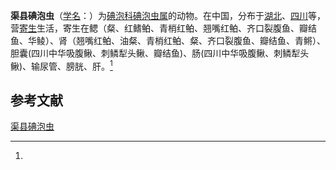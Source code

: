 {{Speciesbox
| name = 渠县碘泡虫
| status = 
| status_system = 
| image = 
| genus = Myxobolus
| species = chuhsienensis
| authority = (Chen et Ma, 1998)<ref name='id9538'>{{cite web| url =http://www.bioinfo.cn/db05/BjdwSpecies.php?action=view&id=9538| title =渠县碘泡虫| work =《中国动物物种编目数据库》| publisher =中国科学院微生物研究所| author =中国科学院动物研究所| accessdate =2009-04-16| deadurl =yes| archiveurl =https://web.archive.org/web/20160305025833/http://www.bioinfo.cn/db05/BjdwSpecies.php?action=view&id=9538| archivedate =2016-03-05}}</ref>
}}

'''渠县碘泡虫'''（[[学名|学名]]：{{lang|la|''Myxobolus chuhsienensis''}}）为[[碘泡科|碘泡科]][[碘泡虫属|碘泡虫属]]的动物。在中国，分布于[[湖北|湖北]]、[[四川|四川]]等，营[[寄生|寄生]]生活，寄生在鳃（粲、红鳍鲌、青梢红鲌、翘嘴红鲌、齐口裂腹鱼、瓣结鱼、华鲮）、肾（翘嘴红鲌、油粲、青梢红鲌、粲、齐口裂腹鱼、瓣结鱼、青鳉）、胆囊(四川中华吸腹鳅、刺鳞犁头鳅、瓣结鱼)、肠(四川中华吸腹鳅、刺鳞犁头鳅)、输尿管、膀胱、肝。<ref name='id9538'/>

== 参考文献 ==
{{reflist}}

{{Wikispecies|Myxobolus chuhsienensis}}

[[Category:碘泡虫属|渠县碘泡虫]]


{{Cnidarian-stub}}